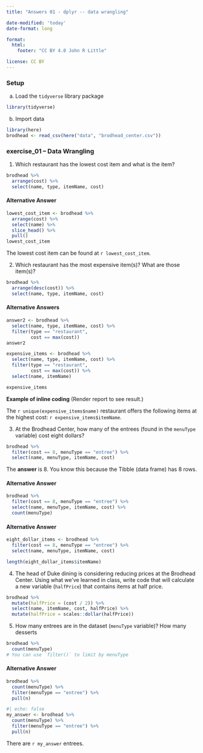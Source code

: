 ```yaml
---
title: "Answers 01 - dplyr -- data wrangling"

date-modified: 'today'
date-format: long

format: 
  html:
    footer: "CC BY 4.0 John R Little"

license: CC BY
---
```


### Setup

a.  Load the `tidyverse` library package

```r
library(tidyverse)
```

b.  Import data

```r
library(here)
brodhead <- read_csv(here("data", "brodhead_center.csv"))
```

### exercise_01 -- Data Wrangling

1.  Which restaurant has the lowest cost item and what is the item?

```r
brodhead %>% 
  arrange(cost) %>% 
  select(name, type, itemName, cost)
```

#### Alternative Answer

```r
lowest_cost_item <- brodhead %>% 
  arrange(cost) %>% 
  select(name) %>% 
  slice_head() %>% 
  pull()
lowest_cost_item  
```

The lowest cost item can be found at `r lowest_cost_item`.

2.  Which restaurant has the most expensive item(s)? What are those item(s)?

```r
brodhead %>% 
  arrange(desc(cost)) %>% 
  select(name, type, itemName, cost)
```

#### Alternative Answers

```r
answer2 <- brodhead %>% 
  select(name, type, itemName, cost) %>% 
  filter(type == "restaurant",
         cost == max(cost)) 
answer2
```

```r
expensive_items <- brodhead %>% 
  select(name, type, itemName, cost) %>% 
  filter(type == "restaurant",
         cost == max(cost)) %>% 
  select(name, itemName) 

expensive_items
```

**Example of inline coding** (Render report to see result.)

The `r unique(expensive_items$name)` restaurant offers the following items at the highest cost: `r expensive_items$itemName`.

3.  At the Brodhead Center, how many of the entrees (found in the `menuType` variable) cost eight dollars?

```r
brodhead %>% 
  filter(cost == 8, menuType == "entree") %>% 
  select(name, menuType, itemName, cost)
```

The **answer** is 8. You know this because the Tibble (data frame) has 8 rows.

#### Alternative Answer

```r
brodhead %>% 
  filter(cost == 8, menuType == "entree") %>% 
  select(name, menuType, itemName, cost) %>% 
  count(menuType)
```

#### Alternative Answer

```r
eight_dollar_items <- brodhead %>% 
  filter(cost == 8, menuType == "entree") %>% 
  select(name, menuType, itemName, cost) 

length(eight_dollar_items$itemName)
```

4.  The head of Duke dining is considering reducing prices at the Brodhead Center. Using what we've learned in class, write code that will calculate a new variable (`halfPrice`) that contains items at half price.

```r
brodhead %>% 
  mutate(halfPrice = (cost / 2)) %>% 
  select(name, itemName, cost, halfPrice) %>% 
  mutate(halfPrice = scales::dollar(halfPrice))
```

5.  How many entrees are in the dataset (`menuType` variable)? How many desserts

```r
brodhead %>% 
  count(menuType)
# You can use `filter()` to limit by menuType
```

#### Alternative Answer

```r
brodhead %>% 
  count(menuType) %>% 
  filter(menuType == "entree") %>% 
  pull(n)
```

```r
#| echo: false
my_answer <- brodhead %>% 
  count(menuType) %>% 
  filter(menuType == "entree") %>% 
  pull(n)
```

There are `r my_answer` entrees.
